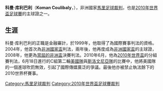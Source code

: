 {{noteTA
|G1=football
}}
'''科曼·库利巴利'''（'''Koman Coulibaly'''，{{bd|1970年|7月4日|||}}），非洲國家[[馬里|馬里]][[球證|足球裁判]]，也是[[2010年世界盃足球賽|2010年世界盃足球賽]]的主球證之一。

==生涯==
科曼·库利巴利的正職是金融審計，於1999年，他取得了為國際賽事判法的資格。2004年，他首次為[[2004年非洲國家盃|非洲國家盃]]判法，兩年後，他再度成為[[2006年非洲國家盃|非洲國家盃]]的主球證，2008年，他更為[[2008年非洲國家盃|當屆的非洲盃]]決賽判法。2010年6月，他為[[2010年世界盃足球賽|2010年世界盃]]的分組賽判法，6月18日進行的C組第二輪[[美國國家足球隊|美國隊]]與[[斯洛文尼亞國家足球隊|斯洛文尼亞隊]]的比賽中，他將美國隊的一個進球吹罰無效，引起了國際傳媒廣泛的爭議。最後他亦被禁止執法餘下的2010世界杯賽事。

{{DEFAULTSORT:Coulibaly, Koman}}

[[Category:馬里足球裁判|Category:馬里足球裁判]]
[[Category:2010年世界盃足球賽裁判|Category:2010年世界盃足球賽裁判]]